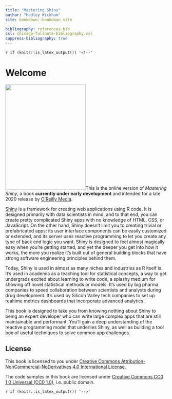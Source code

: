 ```yaml
---
title: "Mastering Shiny"
author: "Hadley Wickham"
site: bookdown::bookdown_site

bibliography: references.bib
csl: chicago-fullnote-bibliography.csl
suppress-bibliography: true
---
```


`r if (knitr::is_latex_output()) '<!--'`

# Welcome {.unnumbered}

<img src="cover.png" class="cover" width="250" height="328"/>This is the online version of *Mastering Shiny*, a book **currently under early development** and intended for a late 2020 release by [O'Reilly Media](https://www.oreilly.com/).

[Shiny](https://shiny.rstudio.com/) is a framework for creating web applications using R code.
It is designed primarily with data scientists in mind, and to that end, you can create pretty complicated Shiny apps with no knowledge of HTML, CSS, or JavaScript.
On the other hand, Shiny doesn't limit you to creating trivial or prefabricated apps: its user interface components can be easily customized or extended, and its server uses reactive programming to let you create any type of back end logic you want.
Shiny is designed to feel almost magically easy when you're getting started, and yet the deeper you get into how it works, the more you realize it's built out of general building blocks that have strong software engineering principles behind them.

Today, Shiny is used in almost as many niches and industries as R itself is.
It's used in academia as a teaching tool for statistical concepts, a way to get undergrads excited about learning to write code, a splashy medium for showing off novel statistical methods or models.
It's used by big pharma companies to speed collaboration between scientists and analysts during drug development.
It's used by Silicon Valley tech companies to set up realtime metrics dashboards that incorporate advanced analytics.

This book is designed to take you from knowing nothing about Shiny to being an expert developer who can write large complex apps that are still maintainable and performant.
You'll gain a deep understanding of the reactive programming model that underlies Shiny, as well as building a tool box of useful techniques to solve common app challenges.

## License {.unnumbered}

This book is licensed to you under [Creative Commons Attribution-NonCommercial-NoDerivatives 4.0 International License](http://creativecommons.org/licenses/by-nc-nd/4.0/).

The code samples in this book are licensed under [Creative Commons CC0 1.0 Universal (CC0 1.0)](https://creativecommons.org/publicdomain/zero/1.0/), i.e. public domain.

`r if (knitr::is_latex_output()) '-->'`
